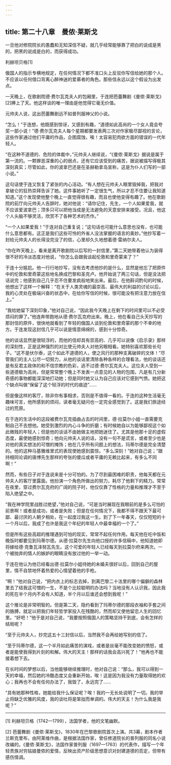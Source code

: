 ```yaml
---
---
---
```

title: 第二十八章　曼侬·莱斯戈
---

一旦他对修院院长的愚蠢和无知深信不疑，就几乎经常能够靠了把白的说成是黑的，把黑的说成是白的，而获得成功。

利赫坦贝格[1]





俄国人的指示专横地规定，在任何情况下都不准口头上反驳你写信给她的那个人。不应该以任何借口背离心醉神迷的爱慕者的角色。那些信永远以这个假设为出发点。

一天晚上，在歌剧院德·费尔瓦克夫人的包厢里，于连把芭蕾舞剧《曼侬·莱斯戈》[2]捧上了天。他这样谈的唯一理由是他觉得它毫无价值。

元帅夫人说，这出芭蕾舞剧远不如普列服神父的小说。

“怎么！”于连想，他既感到惊讶，又感到有趣，“道德如此高尚的一个女人竟会夸奖一部小说！”德·费尔瓦克夫人每个星期都要发表两三次对作家极尽鄙视的言论，这些作家通过他们平庸的作品，企图腐蚀，唉！太容易犯肉欲方面的错误的一代年轻人。

“在这种不道德的、危险的体裁中，”元帅夫人继续说，“《曼侬·莱斯戈》据说是属于第一流的。一颗罪恶深重的心的弱点，还有它应该受到的痛苦，据说被描写得极其深刻真实；尽管如此，你的波拿巴还是在圣赫勒拿岛宣称，这是为仆人们写的一部小说。”

这句话使于连又恢复了紧张的内心活动。“有人想在元帅夫人眼里毁掉我，把我对拿破仑的狂热崇拜告诉了她。这件事她听了一定很生气，所以才忍不住要让我知道知道。”这个发现使他整个晚上一直觉得很有趣，而且也使他变得有趣了。他在歌剧院的前厅向元帅夫人告辞时，她对他说：“请你记住，先生，一个人如果爱我，就不应该爱波拿巴；顶多只可以把他当成是无法避免的天意安排来接受。况且，他这个人头脑不够灵活，欣赏不了各种艺术的杰作。”

“一个人如果爱我！”于连对自己重复说；“这句话也可能什么意思也没有，也可能什么意思都有。这正是我们这些可怜的外省人没法掌握的语言的奥妙。”他抄写着一封给元帅夫人的长得没完没了的信，心里却久久地想着德·雷纳尔夫人。

“你在昨天晚上，看来是离开歌剧院以后写的一封信里，”第二天她带着他认为装得很不好的冷淡态度对他说，“你怎么会跟我谈起伦敦和里奇蒙来了？”

于连十分尴尬。他一行行地抄写，没有去考虑他抄的是什么，显然是他忘了把原件中的伦敦和里奇蒙这些地名换成巴黎和圣克卢。他开始说了两三句话，但是没法把话说完；他感到自己几乎忍不住要发疯般地笑出来。最后，在他斟词酌句的时候，他想出了这样一个解释：“在关于人类灵魂的最崇高、最伟大的利益的讨论以后，我的心灵处在极端兴奋的状态中，在给你写信的时候，很可能没有把注意力放在信上。”

“我给她留下深刻印象，”他对自己说，“因此我今天晚上在剩下的时间里可以不必受烦闷的罪了。”他连奔带跑地从德·费尔瓦克府出来。晚上，他在看自己头天抄写的那封信的原件，很快地就看到了年轻的俄国人谈到伦敦和里奇蒙的那个不幸的地方。于连发现这封信几乎可以说是情意绵绵的，感到十分惊奇。

他的谈话显然是很轻浮的，而他的信却具有崇高的、几乎可以说像《启示录》那样的深刻性，正是这种强烈的对比使元帅夫人对他另眼相看。她特别喜欢那些长句子。“这不是伏尔泰，这个如此不道德的人，使之风行的那种支离破碎的文体！”尽管我们的主人公尽一切努力，从他的谈话里清除各种各样的合理看法，他的谈话还是有反君主政体的和不信宗教的色彩，逃不过德·费尔瓦克夫人。这位夫人受到一些道德极为高尚，但是常常整个晚上不发表一点意见的人物的包围，凡是有几分新奇感的事物都能深深地打动她；但是同时她又认为自己应该对它感到气愤。她把这个缺点叫做“保留了这个轻浮的时代的痕迹”……

但是像这样的客厅，除非你有事相求，否则是不值得一看的。于连的这种生活毫无趣味可言，他所感到的烦闷，读者毫无疑问也一定完全感觉到了。这是我们旅途经过的荒原。

在于连的生活中的这段被费尔瓦克插曲占去的时间里，德·拉莫尔小姐一直需要克制自己不去想他。她受到激烈的内心斗争的折磨；有时候她自以为能够鄙视这个如此微贱的年轻人；但是他的谈话不由她做主地把她迷住了。尤其是他那十足的虚假态度，最使她感到惊奇；他向元帅夫人说的话，没有一句不是谎言，或者至少也是对他的真实想法的可憎的掩饰；他在几乎所有问题上的想法，玛蒂尔德是完全清楚的。他的这种马基雅维里式的表现使她感到震惊。“多么深刻！”她对自己说；“跟持相同论调的唐博先生那样的夸张的傻瓜或者平庸的无赖比起来，有多么不同啊！”

然而，有些日子对于连说来是十分可怕的。为了尽到最困难的职责，他每天都在元帅夫人的客厅里露面。他扮演一个角色所做出的努力，耗尽了他剩下的精力。常常在夜里，穿过费尔瓦克府的广阔的院子时，他仅仅靠了性格的力量和推理才不至于陷入绝望之中。

“我在神学院里战胜过绝望，”他对自己说，“可是当时展现在我眼前的是多么可怕的前景啊！或者是成功，或者是失败；但是在任何情况下，我都不得不跟天下最可鄙、最讨厌的人朝夕相处，在一起度过我这一生。到了下一年春天，仅仅短短的十一个月以后，我成了也许是我这个年纪的年轻人中最幸福的一个了。”

但是所有这些高超的推理遇到可怕的现实，常常不起任何作用。每天他在吃中饭和晚饭时都要见到玛蒂尔德。从德·拉莫尔先生向他口授的许多信稿中，他知道她即将嫁给德·克鲁瓦泽努瓦先生。这个可爱的年轻人已经每天到拉莫尔府来两次。一个被抛弃的情人的嫉妒的眼睛没有放过他的一举一动。

于连在他认为他已经看出德·拉莫尔小姐待她的未婚夫很好以后，回到自己的屋里，情不自禁地怀着热爱的心情望着他的手枪。

“啊！”他对自己说，“把内衣上的标志去掉，到离巴黎二十法里的哪个偏僻的森林里去了结我这可憎的一生，不是个比较聪明的办法吗？当地没有人认识我，因此我的死在半个月内不会有人知道，半个月以后谁还会想到我呢！”

这个推论是非常明智的。但是第二天，隐约看到了玛蒂尔德的那段衣袖和手套之间的胳膊，就足以把我们年轻哲学家投入在残酷的，然而却又使他留恋人生的回忆里。“好吧！”他于是对自己说，“我要按照俄国人的策略坚持干到底，会有怎样的结局呢？

“至于元帅夫人，抄完这五十三封信以后，当然我不会再给她写别的信了。

“至于玛蒂尔德，这一个半月如此痛苦的演戏，或者是丝毫不能改变她的愤怒，或者是能使我得到片刻的和解。伟大的天主！那样的话我会高兴死了！”他再也不能接着想下去。

在长时间的梦想以后，当他能够继续推理时，他对自己说：“那么，我可以得到一天的幸福，然后她的冷酷态度又会重新开始，唉！这是因为我没有力量取得她的欢心；我再也不会有任何办法了，我毁了，永远完了……

“具有她那种性格，她能给我什么保证呢？唉！我的一无长处说明了一切。我的举止将缺乏优雅的风度，我的谈吐将是笨拙而单调的。伟大的天主！为什么我是我呢？”



* * *



[1] 利赫坦贝格（1742—1799），法国学者，他的文笔幽默。

[2] 芭蕾舞剧《曼侬·莱斯戈》，1830年在巴黎歌剧院首次上演。共3幕，剧本作者兰斯克里布，由阿莱维作曲，是根据法国作家，曾任修道院长的普列服的同名小说改编的。《曼侬·莱斯戈》，法国作家普列服（1697—1763）的代表作，描写一个年轻贵族对穷姑娘曼侬的爱情，反映出资产阶级思想意识对封建道德的否定，但带有感伤情调。